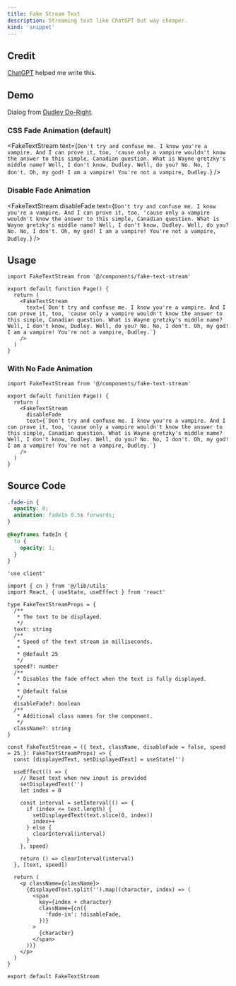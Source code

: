 ```yaml
---
title: Fake Stream Text
description: Streaming text like ChatGPT but way cheaper.
kind: 'snippet'
---
```


## Credit

[ChatGPT](https://openai.com/chatgpt/overview/) helped me write this.

## Demo

Dialog from [Dudley Do-Right](https://www.imdb.com/title/tt0160236/?ref_=nv_sr_srsg_0_tt_6_nm_2_in_0_q_dudly%2520do).

### CSS Fade Animation (default)

<FakeTextStream
  text={`Don't try and confuse me. I know you're a vampire. And I can prove it, too, 'cause only a vampire wouldn't know the answer to this simple, Canadian question. What is Wayne gretzky's middle name? Well, I don't know, Dudley. Well, do you? No. No, I don't. Oh, my god! I am a vampire! You're not a vampire, Dudley.`}
/>

### Disable Fade Animation

<FakeTextStream
  disableFade
  text={`Don't try and confuse me. I know you're a vampire. And I can prove it, too, 'cause only a vampire wouldn't know the answer to this simple, Canadian question. What is Wayne gretzky's middle name? Well, I don't know, Dudley. Well, do you? No. No, I don't. Oh, my god! I am a vampire! You're not a vampire, Dudley.`}
/>

## Usage

```tsx title="src/app/page.tsx"
import FakeTextStream from '@/components/fake-text-stream'

export default function Page() {
  return (
    <FakeTextStream
      text={`Don't try and confuse me. I know you're a vampire. And I can prove it, too, 'cause only a vampire wouldn't know the answer to this simple, Canadian question. What is Wayne gretzky's middle name? Well, I don't know, Dudley. Well, do you? No. No, I don't. Oh, my god! I am a vampire! You're not a vampire, Dudley.`}
    />
  )
}
```

### With No Fade Animation

```tsx title="src/app/page.tsx"
import FakeTextStream from '@/components/fake-text-stream'

export default function Page() {
  return (
    <FakeTextStream
      disableFade
      text={`Don't try and confuse me. I know you're a vampire. And I can prove it, too, 'cause only a vampire wouldn't know the answer to this simple, Canadian question. What is Wayne gretzky's middle name? Well, I don't know, Dudley. Well, do you? No. No, I don't. Oh, my god! I am a vampire! You're not a vampire, Dudley.`}
    />
  )
}
```

## Source Code

```css title="src/app/globals.css"
.fade-in {
  opacity: 0;
  animation: fadeIn 0.5s forwards;
}

@keyframes fadeIn {
  to {
    opacity: 1;
  }
}
```

```tsx title="src/components/fake-text-stream.tsx"
'use client'

import { cn } from '@/lib/utils'
import React, { useState, useEffect } from 'react'

type FakeTextStreamProps = {
  /**
   * The text to be displayed.
   */
  text: string
  /**
   * Speed of the text stream in milliseconds.
   *
   * @default 25
   */
  speed?: number
  /**
   * Disables the fade effect when the text is fully displayed.
   *
   * @default false
   */
  disableFade?: boolean
  /**
   * Additional class names for the component.
   */
  className?: string
}

const FakeTextStream = ({ text, className, disableFade = false, speed = 25 }: FakeTextStreamProps) => {
  const [displayedText, setDisplayedText] = useState('')

  useEffect(() => {
    // Reset text when new input is provided
    setDisplayedText('')
    let index = 0

    const interval = setInterval(() => {
      if (index <= text.length) {
        setDisplayedText(text.slice(0, index))
        index++
      } else {
        clearInterval(interval)
      }
    }, speed)

    return () => clearInterval(interval)
  }, [text, speed])

  return (
    <p className={className}>
      {displayedText.split('').map((character, index) => (
        <span
          key={index + character}
          className={cn({
            'fade-in': !disableFade,
          })}
        >
          {character}
        </span>
      ))}
    </p>
  )
}

export default FakeTextStream
```
